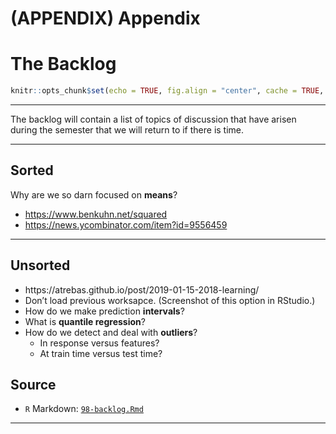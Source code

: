 # (APPENDIX) Appendix {-} 

# The Backlog

```r
knitr::opts_chunk$set(echo = TRUE, fig.align = "center", cache = TRUE, autodep = TRUE)
```

***

The backlog will contain a list of topics of discussion that have arisen during the semester that we will return to if there is time.

***

## Sorted

Why are we so darn focused on **means**?

  - <https://www.benkuhn.net/squared>
  - <https://news.ycombinator.com/item?id=9556459>

***

## Unsorted

- https://atrebas.github.io/post/2019-01-15-2018-learning/
- Don't load previous worksapce. (Screenshot of this option in RStudio.)
- How do we make prediction **intervals**?
- What is **quantile regression**?
- How do we detect and deal with **outliers**?
  - In response versus features?
  - At train time versus test time?

## Source

- `R` Markdown: [`98-backlog.Rmd`](98-backlog.Rmd)

***
